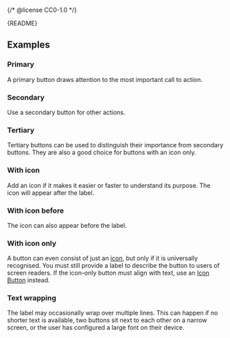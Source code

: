 {/* @license CC0-1.0 */}


<Meta of={ButtonStories} />

<Markdown>{README}</Markdown>

<Primary />

<Controls />

## Examples

### Primary

A primary button draws attention to the most important call to action.

<Canvas of={ButtonStories.Primary} />

### Secondary

Use a secondary button for other actions.

<Canvas of={ButtonStories.Secondary} />

### Tertiary

Tertiary buttons can be used to distinguish their importance from secondary buttons.
They are also a good choice for buttons with an icon only.

<Canvas of={ButtonStories.Tertiary} />

### With icon

Add an icon if it makes it easier or faster to understand its purpose.
The icon will appear after the label.

<Canvas of={ButtonStories.WithIcon} />

### With icon before

The icon can also appear before the label.

<Canvas of={ButtonStories.WithIconBefore} />

### With icon only

A button can even consist of just an [icon](/docs/brand-assets-icons--docs), but only if it is universally recognised.
You must still provide a label to describe the button to users of screen readers.
If the icon-only button must align with text, use an [Icon Button](/docs/components-buttons-icon-button--docs) instead.

<Canvas of={ButtonStories.WithIconOnly} />

### Text wrapping

The label may occasionally wrap over multiple lines.
This can happen if no shorter text is available, two buttons sit next to each other on a narrow screen, or the user has configured a large font on their device.

<Canvas of={ButtonStories.TextWrapping} />
